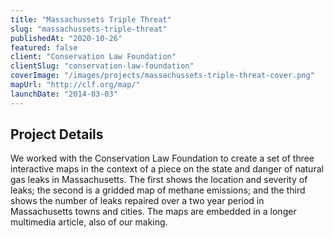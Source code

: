 ```yaml
---
title: "Massachussets Triple Threat"
slug: "massachussets-triple-threat"
publishedAt: "2020-10-26"
featured: false
client: "Conservation Law Foundation"
clientSlug: "conservation-law-foundation"
coverImage: "/images/projects/massachussets-triple-threat-cover.png"
mapUrl: "http://clf.org/map/"
launchDate: "2014-03-03"
---
```

## Project Details
We worked with the Conservation Law Foundation to create a set of three interactive maps in the context of a piece on the state and danger of natural gas leaks in Massachusetts. The first shows the location and severity of leaks; the second is a gridded map of methane emissions; and the third shows the number of leaks repaired over a two year period in Massachusetts towns and cities. The maps are embedded in a longer multimedia article, also of our making.

